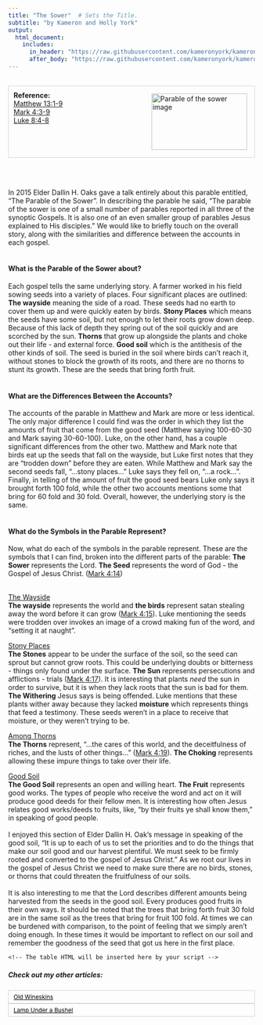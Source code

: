 ```yaml
---
title: "The Sower"  # Sets the Title.
subtitle: "by Kameron and Holly York"
output:
  html_document:
    includes:
      in_header: "https://raw.githubusercontent.com/kameronyork/kameronyork.github.io/main/parables/headers/sower-header.html"
      after_body: "https://raw.githubusercontent.com/kameronyork/kameronyork.github.io/main/parables/footer.html"
---
```

<script>
window.matthewVerses = ["Matthew 13:1", "Matthew 13:2", "Matthew 13:3", "Matthew 13:4", "Matthew 13:5", "Matthew 13:6", "Matthew 13:7", "Matthew 13:8", "Matthew 13:9"];
window.markVerses = ["Mark 4:3", "Mark 4:4", "Mark 4:5", "Mark 4:6", "Mark 4:7", "Mark 4:8", "Mark 4:9"];
window.lukeVerses = ["Luke 8:4", "Luke 8:5", "Luke 8:6", "Luke 8:7", "Luke 8:8"];
window.johnVerses = [];
</script>
<script src="https://kameronyork.com/parables/gospel-buddy-table.js"></script>

<br>
<div style="border: 1px solid lightgray; padding: 10px; overflow: hidden;">
<img src="https://raw.githubusercontent.com/kameronyork/kameronyork.github.io/main/docs/assets/sower.jpg" alt="Parable of the sower image" style="float: right; width: 195px; height: 115px; padding: 5px;">
<h4 style="text-align: left; margin: 0;">Reference:</h4>
<p style="text-align: left; margin: 0;">
<a href="https://www.churchofjesuschrist.org/study/scriptures/nt/matt/13?lang=eng&id=1-9#p1" target="_blank">Matthew 13:1-9</a><br>
<a href="https://www.churchofjesuschrist.org/study/scriptures/nt/mark/4?lang=eng&id=3-9#p3" target="_blank">Mark 4:3-9</a><br>
<a href="https://www.churchofjesuschrist.org/study/scriptures/nt/luke/8?lang=eng&id=4-8#p4" target="_blank">Luke 8:4-8</a><br>
</p>
</div>

<br>
<br>

In 2015 Elder Dallin H. Oaks gave a talk entirely about this parable entitled, "The Parable of the Sower".  In describing the parable he said, "The parable of the sower is one of a small number of parables reported in all three of the synoptic Gospels. It is also one of an even smaller group of parables Jesus explained to His disciples."  We would like to briefly touch on the overall story, along with the similarities and difference between the accounts in each gospel.
<br><br>

<h4>What is the Parable of the Sower about?</h4>

Each gospel tells the same underlying story.  A farmer worked in his field sowing seeds into a variety of places.  Four significant places are outlined: <b>The wayside</b> meaning the side of a road.  These seeds had no earth to cover them up and were quickly eaten by birds.  <b>Stony Places</b> which means the seeds have some soil, but not enough to let their roots grow down deep.  Because of this lack of depth they spring out of the soil quickly and are scorched by the sun.  <b>Thorns</b> that grow up alongside the plants and choke out their life - and external force. <b>Good soil</b> which is the antithesis of the other kinds of soil.  The seed is buried in the soil where birds can't reach it, without stones to block the growth of its roots, and there are no thorns to stunt its growth.  These are the seeds that bring forth fruit.
<br><br>

<h4>What are the Differences Between the Accounts?</h4>

The accounts of the parable in Matthew and Mark are more or less identical.  The only major difference I could find was the order in which they list the amounts of fruit that come from the good seed (Matthew saying 100-60-30 and Mark saying 30-60-100).  Luke, on the other hand, has a couple significant differences from the other two.  Matthew and Mark note that birds eat up the seeds that fall on the wayside, but Luke first notes that they are "trodden down" before they are eaten.  While Matthew and Mark say the second seeds fall, "...stony places..." Luke says they fell on, "...a rock...".  Finally, in telling of the amount of fruit the good seed bears Luke only says it brought forth 100 fold, while the other two accounts mentions some that bring for 60 fold and 30 fold.  Overall, however, the underlying story is the same.
<br><br>

<h4>What do the Symbols in the Parable Represent?</h4>

Now, what do each of the symbols in the parable represent.  These are the symbols that I can find, broken into the different parts of the parable:  <b>The Sower</b> represents the Lord.  <b>The Seed</b> represents the word of God - the Gospel of Jesus Christ. (<a href="https://www.churchofjesuschrist.org/study/scriptures/nt/mark/4?lang=eng&id=14#p14">Mark 4:14</a>) 

<br><u>The Wayside</u><br>
<b>The wayside</b> represents the world and <b>the birds</b> represent satan stealing away the word before it can grow (<a href="https://www.churchofjesuschrist.org/study/scriptures/nt/mark/4?lang=eng&id=15#p15">Mark 4:15</a>).  Luke mentioning the seeds were trodden over invokes an image of a crowd making fun of the word, and "setting it at naught". 

<u>Stony Places</u><br>
<b>The Stones</b> appear to be under the surface of the soil, so the seed can sprout but cannot grow roots.  This could be underlying doubts or bitterness - things only found under the surface. <b>The Sun</b> represents persecutions and afflictions - trials (<a href="https://www.churchofjesuschrist.org/study/scriptures/nt/mark/4?lang=eng&id=17#p17">Mark 4:17</a>). It is interesting that plants <i>need</i> the sun in order to survive, but it is when they lack roots that the sun is bad for them. <b>The Withering</b> Jesus says is being offended.  Luke mentions that these plants wither away because they lacked <b>moisture</b> which represents things that feed a testimony.  These seeds weren't in a place to receive that moisture, or they weren't trying to be.

<u>Among Thorns</u><br>
<b>The Thorns</b> represent, "...the cares of this world, and the deceitfulness of riches, and the lusts of other things..." (<a href="https://www.churchofjesuschrist.org/study/scriptures/nt/mark/4?lang=eng&id=19#p19">Mark 4:19</a>).  <b>The Choking</b> represents allowing these impure things to take over their life.

<u>Good Soil</u><br>
<b>The Good Soil</b> represents an open and willing heart. <b>The Fruit</b> represents good works.  The types of people who receive the word and act on it will produce good deeds for their fellow men.  It is interesting how often Jesus relates good works/deeds to fruits, like, "by their fruits ye shall know them," in speaking of good people.<br>
<br>
I enjoyed this section of Elder Dallin H. Oak's message in speaking of the good soil, "It is up to each of us to set the priorities and to do the things that make our soil good and our harvest plentiful. We must seek to be firmly rooted and converted to the gospel of Jesus Christ."  As we root our lives in the gospel of Jesus Christ we need to make sure there are no birds, stones, or thorns that could threaten the fruitfulness of our soils. <br>
<br>
It is also interesting to me that the Lord describes different amounts being harvested from the seeds in the good soil.  Every produces good fruits in their own ways.  It should be noted that the trees that bring forth fruit 30 fold are in the same soil as the trees that bring for fruit 100 fold.  At times we can be burdened with comparison, to the point of feeling that we simply aren't doing enough.  In these times it would be important to reflect on our soil and remember the goodness of the seed that got us here in the first place.



<div id="scripture-table-container">
    <!-- The table HTML will be inserted here by your script -->
</div>


##### Check out my other articles:

<link rel="stylesheet" href="https://kameronyork.github.io/scripting/themify-icons/themify-icons.css">
<div class="container">
<div class="row">
<div class="col-12 text-md-left">
<nav class="pagination mt-3">
<a class="nav nav-prev" href="https://kameronyork.com/parables/new-wine-into-old-wineskins.html" style="background-color: transparent; color: black; padding: 5px 10px; border: 1px solid lightgray; cursor: pointer; white-space: nowrap; font-size: 12px; display: flex; align-items: center;" 
onmouseover="this.style.backgroundColor='lightgray';" 
onmouseout="this.style.backgroundColor='transparent';" 
onmousedown="this.style.backgroundColor='gray';" 
onmouseup="this.style.backgroundColor='lightgray';">
<i class="ti-arrow-left mr-2"></i>
<span style="display: none;" class="d-md-inline-block">Old Wineskins</span>
<span style="display: inline-block;" class="d-md-none">Old Wineskins</span>
</a>
<a class="nav nav-next ml-3" href="https://kameronyork.com/parables/lamp-under-a-bushel.html" style="background-color: transparent; color: black; padding: 5px 10px; border: 1px solid lightgray; cursor: pointer; white-space: nowrap; font-size: 12px; display: flex; align-items: center;" 
onmouseover="this.style.backgroundColor='lightgray';" 
onmouseout="this.style.backgroundColor='transparent';" 
onmousedown="this.style.backgroundColor='gray';" 
onmouseup="this.style.backgroundColor='lightgray';">
<span style="display: none;" class="d-md-inline-block">Lamp Under a Bushel</span>
<span style="display: inline-block;" class="d-md-none">Lamp Under a Bushel</span>
<i class="ti-arrow-right ml-2"></i>
</a>
</nav>
</div>
</div>
</div>